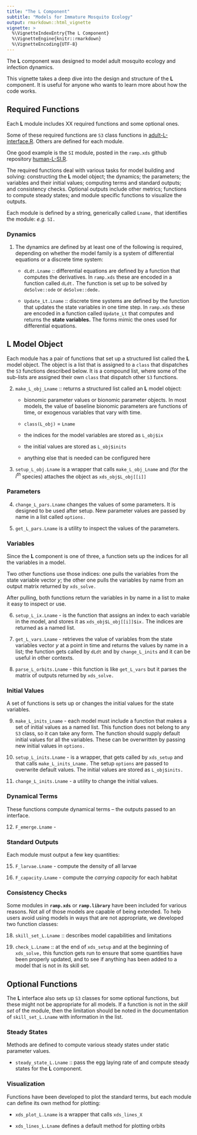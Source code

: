 ```yaml
---
title: "The L Component" 
subtitle: "Models for Immature Mosquito Ecology" 
output: rmarkdown::html_vignette
vignette: >
  %\VignetteIndexEntry{The L Component}
  %\VignetteEngine{knitr::rmarkdown}
  %\VignetteEncoding{UTF-8}
---
```


The **L** component was designed to model adult mosquito ecology and infection dynamics. 

This vignette takes a deep dive into the design and structure of the **L** component. It is useful for anyone who wants to learn more about how the code works.  

## Required Functions 

Each **L** module includes XX required functions and some optional ones.

Some of these required functions are `S3` class functions in [adult-L-interface.R](https://github.com/dd-harp/ramp.xds/blob/main/R/adult-L-interface.R){target="_blank"}. Others are defined for each module. 

One good example is the `SI` module, posted in the `ramp.xds` github repository [human-L-SI.R](https://github.com/dd-harp/ramp.xds/blob/main/R/human-L-SIS.R){target="_blank"}. 

The required functions deal with various tasks for model building and solving: constructing the **L** model object; the dynamics; the parameters; the variables and their initial values; computing terms and standard outputs; and consistency checks. Optional outputs include other metrics; functions to compute steady states; and module specific functions to visualize the outputs. 

Each module is defined by a string, generically called `Lname,` that identifies the module: *e.g.* `SI.` 

### Dynamics 

1. The dynamics are defined by at least one of the following is required, depending on whether the model family is a system of differential equations or a discrete time system:  

    + `dLdt.Lname` :: differential equations are defined by a function that computes the derivatives. In `ramp.xds` these are encoded in a function called `dLdt.` The function is set up to be solved by `deSolve::ode` or `deSolve::dede.` 

    + `Update_Lt.Lname` :: discrete time systems are defined by the function that updates the state variables in one time step. In `ramp.xds` these are encoded in a function called `Update_Lt` that  computes and returns the **state variables.** The forms mimic the ones used for differential equations. 

## L Model Object

Each module has a pair of functions that set up a structured list called the **L** model object. 
The object is a list that is assigned to a `class` that dispatches the `S3` functions described below.
It is a compound list, where some of the sub-lists are assigned their own `class` that dispatch other `S3` functions. 

2. `make_L_obj_Lname` :: returns a structured list called an **L** model object: 

    + bionomic parameter values or bionomic parameter objects. In most models, the value of baseline bionomic parameters are functions of time, or exogenous variables that vary with time.  
   
    + `class(L_obj)` = `Lname` 
    
    + the indices for the model variables are stored as `L_obj$ix` 
    
    + the initial values are stored as `L_obj$inits` 
    
    + anything else that is needed can be configured here 
    
3. `setup_L_obj.Lname` is a wrapper that calls `make_L_obj_Lname` and (for the $i^{th}$ species) attaches the object as `xds_obj$L_obj[[i]]`

### Parameters

4. `change_L_pars.Lname` changes the values of some parameters. It is designed to be used after setup. New parameter values are passed by name in a list called `options.`

5. `get_L_pars.Lname` is a utility to inspect the values of the parameters. 

### Variables

Since the **L** component is one of three, a function sets up the indices for all the variables in a model.

Two other functions use those indices: one pulls the variables from the state variable vector $y$; the other one pulls the variables by name from an output matrix returned by `xds_solve.` 

After pulling, both functions return the variables in by name in a list to make it easy to inspect or use. 

6. `setup_L_ix.Lname` - is the function that assigns an index to each variable in the model, and stores it as `xds_obj$L_obj[[i]]$ix.` The indices are returned as a named list.  

7. `get_L_vars.Lname` - retrieves the value of variables from the state variables vector $y$ at a point in time and returns the values by name in a list; the function gets called by `dLdt` and by `change_L_inits` and it can be useful in other contexts. 

8. `parse_L_orbits.Lname` - this function is like `get_L_vars` but it parses the matrix of outputs returned by `xds_solve.` 

### Initial Values

A set of functions is sets up or changes the initial values for the state variables.  

9. `make_L_inits_Lname` - each model must include a function that makes a set of initial values as a named list. This function does not belong to any `S3` class, so it can take any form. The function should supply default initial values for all the variables. These can be overwritten by passing new initial values in `options.`
    
10. `setup_L_inits.Lname`  - is a wrapper, that gets called by `xds_setup` and that calls `make_L_inits_Lname.` The setup `options` are passed to overwrite default values. The initial values are stored as `L_obj$inits.` 

11. `change_L_inits.Lname` - a utility to change the initial values. 

### Dynamical Terms 

These functions compute dynamical terms -- the outputs passed to an interface.  

12. `F_emerge.Lname` - 

### Standard Outputs

Each module must output a few key quantities: 

15. `F_larvae.Lname` - compute the density of all larvae  

16. `F_capacity.Lname` - compute the *carrying capacity* for each habitat 

### Consistency Checks

Some modules in **`ramp.xds`** or **`ramp.library`** have been included for various reasons. Not all of those models are capable of being extended. To help users avoid using models in ways that are not appropriate, we developed two function classes:  

18. `skill_set_L.Lname` :: describes model capabilities and limitations

19. `check_L.Lname` :: at the end of `xds_setup` and at the beginning of `xds_solve,` this function gets run to ensure that some quantities have been properly updated, and to see if anything has been added to a model that is not in its skill set.  

## Optional Functions 

The **L** interface also sets up `S3` classes for some optional functions, but these might not be appropriate for all models. If a function is not in the *skill set* of the module, then the limitation should be noted in the documentation of `skill_set_L.Lname` with information in the list. 

### Steady States

Methods are defined to compute various steady states under static parameter values.  

+ `steady_state_L.Lname` :: pass the egg laying rate of and compute steady states for the **L** component. 

### Visualization 

Functions have been developed to plot the standard terms, but each module can define its own method for plotting: 

+ `xds_plot_L.Lname` is a wrapper that calls `xds_lines_X` 

+ `xds_lines_L.Lname` defines a default method for plotting orbits 
